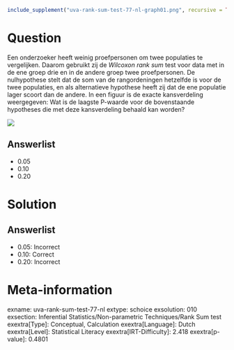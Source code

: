 ```r
include_supplement("uva-rank-sum-test-77-nl-graph01.png", recursive = TRUE)
```

Question
========

Een onderzoeker heeft weinig proefpersonen om twee populaties te
vergelijken. Daarom gebruikt zij de *Wilcoxon rank sum* test voor data
met in de ene groep drie en in de andere groep twee proefpersonen. De
nulhypothese stelt dat de som van de rangordeningen hetzelfde is voor de
twee populaties, en als alternatieve hypothese heeft zij dat de ene
populatie lager scoort dan de andere. In een figuur is de exacte
kansverdeling weergegeven: Wat is de laagste P-waarde voor de
bovenstaande hypotheses die met deze kansverdeling behaald kan worden?

![](uva-rank-sum-test-77-nl-graph01.png)

Answerlist
----------

* 0.05
* 0.10
* 0.20

Solution
========

Answerlist
----------

* 0.05: Incorrect
* 0.10: Correct
* 0.20: Incorrect

Meta-information
================
exname: uva-rank-sum-test-77-nl
extype: schoice
exsolution: 010
exsection: Inferential Statistics/Non-parametric Techniques/Rank Sum test
exextra[Type]: Conceptual, Calculation
exextra[Language]: Dutch
exextra[Level]: Statistical Literacy
exextra[IRT-Difficulty]: 2.418
exextra[p-value]: 0.4801
